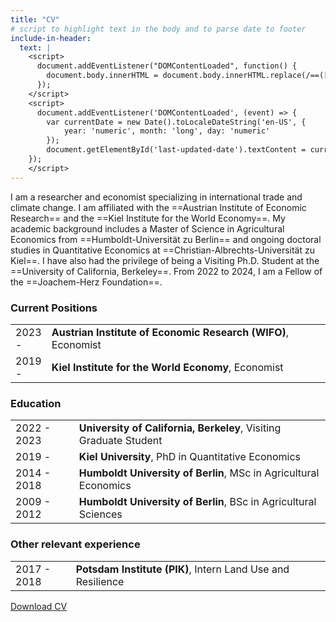 ```yaml
---
title: "CV"
# script to highlight text in the body and to parse date to footer
include-in-header:
  text: |
    <script>
      document.addEventListener("DOMContentLoaded", function() {
        document.body.innerHTML = document.body.innerHTML.replace(/==([^=]+)==/g, '<span class="highlight">$1</span>');
      });
    </script>
    <script>
      document.addEventListener('DOMContentLoaded', (event) => {
        var currentDate = new Date().toLocaleDateString('en-US', {
            year: 'numeric', month: 'long', day: 'numeric'
        });
        document.getElementById('last-updated-date').textContent = currentDate;
    });
    </script>
---
```


I am a researcher and economist specializing in international trade and climate change. I am affiliated with the ==Austrian Institute of Economic Research== and the ==Kiel Institute for the World Economy==. My academic background includes a Master of Science in Agricultural Economics from ==Humboldt-Universität zu Berlin== and ongoing doctoral studies in Quantitative Economics at ==Christian-Albrechts-Universität zu Kiel==. I have also had the privilege of being a Visiting Ph.D. Student at the ==University of California, Berkeley==. From 2022 to 2024, I am a Fellow of the ==Joachem-Herz Foundation==.

### Current Positions

|        |                                                               |
|--------|---------------------------------------------------------------|
| 2023 - | **Austrian Institute of Economic Research (WIFO)**, Economist |
| 2019 - | **Kiel Institute for the World Economy**, Economist           |

### Education

|             |                                                                   |
|--------------|------------------------------------------------------|
| 2022 - 2023 | **University of California, Berkeley**, Visiting Graduate Student |
| 2019 -      | **Kiel University**, PhD in Quantitative Economics                |
| 2014 - 2018 | **Humboldt University of Berlin**, MSc in Agricultural Economics  |
| 2009 - 2012 | **Humboldt University of Berlin**, BSc in Agricultural Sciences   |

### **Other relevant experience**

|             |                                                             |
|-------------|------------------------------------------------------|
| 2017 - 2018 | **Potsdam Institute (PIK)**, Intern Land Use and Resilience |

[Download CV](/files/CV.pdf)
